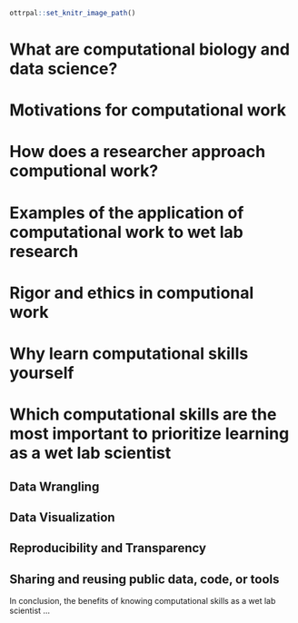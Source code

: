 
```r
ottrpal::set_knitr_image_path()
```

# What are computational biology and data science?

# Motivations for computational work

# How does a researcher approach computional work?

# Examples of the application of computational work to wet lab research

# Rigor and ethics in computional work

# Why learn computational skills yourself

# Which computational skills are the most important to prioritize learning as a wet lab scientist

## Data Wrangling

## Data Visualization

## Reproducibility and Transparency

## Sharing and reusing public data, code, or tools

In conclusion, the benefits of knowing computational skills as a wet lab scientist ... 
